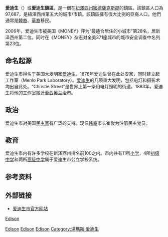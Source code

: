 {{noteTA
|G1=USState
}}
{{Infobox settlement
|name = 爱迪生
|official_name = Township of Edison
|native_name = Edison
|nickname = "Birthplace of the Modern World"
|motto = "Let There Be Light"
|image_skyline = TheEdisonTower.jpg
|imagesize  =
|image_caption = [[愛迪生紀念塔暨博物館|愛迪生塔]]
|image_flag =
|image_seal = 
|image_map  = Middlesex County New Jersey  Edison Highlighted.svg
|mapsize    = 250x200px
|map_caption   = 愛迪生在密德薩克斯縣的位置
|pushpin_map=USA
|pushpin_map_caption=愛迪生在[[美國|美國]]的位置
|image_map1 =Census_Bureau_map_of_Edison,_New_Jersey.png
|mapsize1   = 250x200px
|map_caption1  = 人口普查局的愛迪生地圖
|subdivision_type = [[世界地理索引|国家]] 
|subdivision_type1 = 州
|subdivision_type2 = [[纽泽西郡名列表|郡]]
|subdivision_name = 美国
|subdivision_name1 = [[新泽西州|新泽西州]]
|subdivision_name2 = [[密德萨克斯郡_(纽泽西州)|密德萨克斯郡]]
|settlement_type  = {{le|鎮區 (新澤西州)|Township (New Jersey)|鎮區}}
|government_type  = [[Faulkner_Act_(New_Jersey)|Faulkner Act]]  [[Faulkner_Act_(Mayor-Council)|Mayor-Council]]
|leader_title  = [[市长|市长]]
|leader_name   = Antonia "Toni" Ricigliano (term ends December 31, 2013)<ref>[http://www.state.nj.us/dca/home/20120426mayors.pdf 2012 New Jersey Mayors Directory]{{dead link|date=2018年3月 |bot=InternetArchiveBot |fix-attempted=yes }}, [[New_Jersey_Department_of_Community_Affairs|New Jersey Department of Community Affairs]], April 26, 2012. Accessed July 14, 2012.</ref>
|leader_title2 = Clerk
|leader_name2  = Cheryl Russomanno (acting)<ref>[http://www.edisonnj.org/index.asp?Type=B_BASIC&SEC={809E9067-92C6-4C89-8DA2-BCCD69419E5B} Clerk's Office] {{webarchive|url=https://web.archive.org/web/20130120132248/http://www.edisonnj.org/index.asp?Type=B_BASIC&SEC=%7B809E9067-92C6-4C89-8DA2-BCCD69419E5B%7D |date=2013-01-20 }}, Township of Edison. Accessed July 14, 2012.</ref>
|established_title = 設立
|established_date = 1651年
|established_title2 = [[市法團|市法團]]
|established_date2 = 1870年3月17日 (as Raritan Township)
|established_title3 = 更名
|established_date3 = 1954年11月10日 (as Edison Township)
|area_footnotes   = <ref name=CensusArea>[http://www.census.gov/geo/www/gazetteer/files/Gaz_cousubs_34.txt Gazetteer of New Jersey Places], [[美国人口调查局|美国人口调查局]]. Accessed January 17, 2012.</ref>
|area_magnitude   =
|area_total_km2   = 79.351
|area_land_km2 = 77.543
|area_water_km2   =  1.808
|area_total_sq_mi = 30.638
|area_land_sq_mi  = 29.940
|area_water_sq_mi =  0.698
|area_water_percent  =  2.28
|population_as_of = [[2010年美國人口普查|2010]]
|population_footnotes = <ref name=Census2010>[http://factfinder2.census.gov/bkmk/table/1.0/en/DEC/10_DP/DPDP1/0600000US3402320230 DP-1 - Profile of General Population and Housing Characteristics: 2010 for Edison township, Middlesex County, New Jersey], [[美国人口调查局|美国人口调查局]]. Accessed December 25, 2011.</ref><ref name=LWD2010>[http://lwd.dol.state.nj.us/labor/lpa/census/2010/dp/dp1_mid/edison1.pdf Table DP-1. Profile of General Demographic Characteristics: 2010 for Edison township] {{Wayback|url=http://lwd.dol.state.nj.us/labor/lpa/census/2010/dp/dp1_mid/edison1.pdf |date=20131208215718 }}, [[New_Jersey_Department_of_Labor_and_Workforce_Development|New Jersey Department of Labor and Workforce Development]]. Accessed December 25, 2011.</ref>
|population_total = 99,967
|population_density_km2   = 1,289.2
|population_density_sq_mi = 3,339.0
|timezone   = [[北美东部时区|EST]]
|utc_offset = -5
|timezone_DST  = EDT
|utc_offset_DST   = -4
|coordinates_region  = US-NJ
|coordinates_display = inline,title
|latd  = 40.503991
|longd = -74.349411
|elevation_m   = 35
|elevation_ft  = 115
|elevation_footnotes = <ref>{{Gnis|882166|Township of Edison}}, [[地名信息系统|地名信息系统]]. Accessed April 16,  2007.</ref>
|postal_code_type = [[美國郵區編號|郵區編號]]
|postal_code   = 08817、08818、08820、08837、08899、08906<ref>[http://tools.usps.com/go/ZipLookupResultsAction!input.action?resultMode=0&city=edison&state=NJ Look Up a ZIP Code for Edison, NJ], [[美國郵政署|美國郵政署]]. Accessed January 25, 2012.</ref>
|area_code  = 732/848、908
|blank_name = [[聯邦資料處理標準|FIPS]]
|blank_info = 3402320230<ref name=CensusArea/>{{GR|2|dateform=mdy}}<ref>[http://mcdc2.missouri.edu/webrepts/commoncodes/ccc_nj.html  A Cure for the Common Codes: New Jersey], Missouri Census Data Center.  Accessed July 14, 2008.</ref>
|blank1_name   = [[地名信息系统|GNIS]] ID
|blank1_info   = 0882166<ref name=CensusArea/>{{GR|3|dateform=mdy}}
|website    = [http://www.edisonnj.org/ www.edisonnj.org]
}}

'''愛迪生'''（{{lang-en|Edison Township}}）或'''愛迪生鎮區'''，是一個在[[紐澤西州|紐澤西州]][[密德薩克斯郡_(紐澤西州)|密德薩克斯郡]]的鎮區。該鎮區人口為97,687，是紐澤西州第五大的城市/市鎮。該鎮區擁有很大比例的亞裔人口。他們通常是[[韓裔美國人|韓裔]]、[[華裔美國人|華裔]]移民。

2006年，爱迪生市被美国《MONEY》评为“最适合居住的小城市”第28名，居新泽西州第二位。同时在《MONEY》杂志对全美371座城市的城市安全调查中名列第23位。

==命名起源==
爱迪生市得名于美国大发明家[[爱迪生|爱迪生]]。1876年爱迪生曾在此处安家，同时建立起工作室（Menlo Park Laboratory）。[[爱迪生|爱迪生]]的几项重大发明，包括电灯和摄影术均出自此处。“Christie Street”是世界上第一条用电灯照明的街道。1883年，爱迪生将他的工作室搬迁至[[西奥兰治_(新泽西州)|西奥兰治]]市。

==政治==
爱迪生市对美国[[民主黨_(美國)|民主黨]]有广泛的支持。现任[[韩裔|韩裔]]市长崔俊为注册民主党员。

==教育==
爱迪生市内有许多学校在新泽西州排名前100之内。市内共有11所[[小学|小学]]，4所[[初级中学|初级中学]]和两所[[高级中学|高级中学]]属于爱迪生市公立学校系统。

==参考资料==
{{Reflist}}

==外部链接==
*[http://www.edisonnj.org 爱迪生市官方网站] {{Wayback|url=http://www.edisonnj.org/ |date=20120817030037 }}

<!--{{密德薩克斯縣 (新澤西州)}}-->
{{New Jersey}}

[[category:新泽西州城市|Edison]]
[[Category:密德薩克斯縣鎮區_(新澤西州)|Edison]]
[[Category:新澤西州鎮區|Edison]]
[[Category:美國唐人街|Edison]]
[[Category:湯瑪斯·愛迪生|Category:湯瑪斯·愛迪生]]